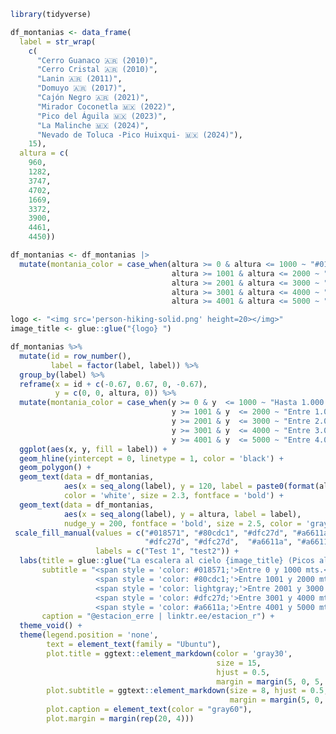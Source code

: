 
```r
library(tidyverse)

df_montanias <- data_frame(
  label = str_wrap(
    c(
      "Cerro Guanaco 🇦🇷 (2010)", 
      "Cerro Cristal 🇦🇷 (2010)", 
      "Lanin 🇦🇷 (2011)", 
      "Domuyo 🇦🇷 (2017)",
      "Cajón Negro 🇦🇷 (2021)",
      "Mirador Coconetla 🇲🇽 (2022)",
      "Pico del Águila 🇲🇽 (2023)", 
      "La Malinche 🇲🇽 (2024)", 
      "Nevado de Toluca -Pico Huixqui- 🇲🇽 (2024)"), 
    15),
  altura = c(
    960,
    1282,
    3747, 
    4702, 
    1669,
    3372,
    3900,
    4461, 
    4450))

df_montanias <- df_montanias |> 
  mutate(montania_color = case_when(altura >= 0 & altura <= 1000 ~ "#018571",
                                    altura >= 1001 & altura <= 2000 ~ "#80cdc1",
                                    altura >= 2001 & altura <= 3000 ~ "lightgray",
                                    altura >= 3001 & altura <= 4000 ~ "#dfc27d",
                                    altura >= 4001 & altura <= 5000 ~ "#a6611a"))

logo <- "<img src='person-hiking-solid.png' height=20></img>"
image_title <- glue::glue("{logo} ")

df_montanias %>%
  mutate(id = row_number(),
         label = factor(label, label)) %>%
  group_by(label) %>%
  reframe(x = id + c(-0.67, 0.67, 0, -0.67),
          y = c(0, 0, altura, 0)) %>%
  mutate(montania_color = case_when(y >= 0 & y  <= 1000 ~ "Hasta 1.000 mts.",
                                    y >= 1001 & y  <= 2000 ~ "Entre 1.001 y 2.000 mts.",
                                    y >= 2001 & y  <= 3000 ~ "Entre 2.001 y 3.000 mts.",
                                    y >= 3001 & y  <= 4000 ~ "Entre 3.001 y 4.000 mts.",
                                    y >= 4001 & y  <= 5000 ~ "Entre 4.001 y 5.000 mts.")) %>% 
  ggplot(aes(x, y, fill = label)) +
  geom_hline(yintercept = 0, linetype = 1, color = 'black') +
  geom_polygon() +
  geom_text(data = df_montanias, 
            aes(x = seq_along(label), y = 120, label = paste0(format(altura, big.mark = "."), " mts.")),
            color = 'white', size = 2.3, fontface = 'bold') +
  geom_text(data = df_montanias, 
            aes(x = seq_along(label), y = altura, label = label),
            nudge_y = 200, fontface = 'bold', size = 2.5, color = 'gray30') + 
 scale_fill_manual(values = c("#018571", "#80cdc1", "#dfc27d", "#a6611a", "#80cdc1", 
                              "#dfc27d", "#dfc27d",  "#a6611a", "#a6611a"),
                   labels = c("Test 1", "test2")) +
  labs(title = glue::glue("La escalera al cielo {image_title} (Picos alcanzados"),
       subtitle = "<span style = 'color: #018571;'>Entre 0 y 1000 mts.</span> | 
                   <span style = 'color: #80cdc1;'>Entre 1001 y 2000 mts.</span> |
                   <span style = 'color: lightgray;'>Entre 2001 y 3000 mts.</span> | 
                   <span style = 'color: #dfc27d;'>Entre 3001 y 4000 mts.</span> |
                   <span style = 'color: #a6611a;'>Entre 4001 y 5000 mts.</span>",
       caption = "@estacion_erre | linktr.ee/estacion_r") +
  theme_void() +
  theme(legend.position = 'none',
        text = element_text(family = "Ubuntu"),
        plot.title = ggtext::element_markdown(color = 'gray30', 
                                              size = 15,
                                              hjust = 0.5,
                                              margin = margin(5, 0, 5, 0)),
        plot.subtitle = ggtext::element_markdown(size = 8, hjust = 0.5,
                                                 margin = margin(5, 0, 10, 0)),
        plot.caption = element_text(color = "gray60"),
        plot.margin = margin(rep(20, 4)))
```
